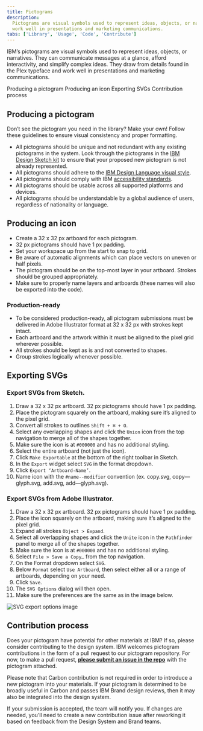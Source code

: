 ```yaml
---
title: Pictograms
description:
  Pictograms are visual symbols used to represent ideas, objects, or narratives at a glance. They
  work well in presentations and marketing communications.
tabs: ['Library', 'Usage', 'Code', 'Contribute']
---
```


<PageDescription>

IBM’s pictograms are visual symbols used to represent ideas, objects, or narratives. They can
communicate messages at a glance, afford interactivity, and simplify complex ideas. They draw from
details found in the Plex typeface and work well in presentations and marketing communications.

</PageDescription>

<AnchorLinks>
  <AnchorLink>Producing a pictogram</AnchorLink>
  <AnchorLink>Producing an icon</AnchorLink>
  <AnchorLink>Exporting SVGs</AnchorLink>
  <AnchorLink>Contribution process</AnchorLink>
</AnchorLinks>

## Producing a pictogram

Don’t see the pictogram you need in the library? Make your own! Follow these guidelines to ensure
visual consistency and proper formatting.

- All pictograms should be unique and not redundant with any existing pictograms in the system. Look
  through the pictograms in the [IBM Design Sketch kit](sketch://add-library/cloud/75VZZ) to ensure
  that your proposed new pictogram is not already represented.
- All pictograms should adhere to the
  [IBM Design Language visual style](https://www.ibm.com/design/language/elements/pictograms/design).
- All pictograms should comply with IBM
  [accessibility standards](/elements/accessibility/overview).
- All pictograms should be usable across all supported platforms and devices.
- All pictograms should be understandable by a global audience of users, regardless of nationality
  or language.

## Producing an icon

- Create a 32 x 32 px artboard for each pictogram.
- 32 px pictograms should have 1 px padding.
- Set your workspace up from the start to snap to grid.
- Be aware of automatic alignments which can place vectors on uneven or half pixels.
- The pictogram should be on the top-most layer in your artboard. Strokes should be grouped
  appropriately.
- Make sure to properly name layers and artboards (these names will also be exported into the code).

### Production-ready

- To be considered production-ready, all pictogram submissions must be delivered in Adobe
  Illustrator format at 32 x 32 px with strokes kept intact.
- Each artboard and the artwork within it must be aligned to the pixel grid wherever possible.
- All strokes should be kept as is and not converted to shapes.
- Group strokes logically whenever possible.

## Exporting SVGs

### Export SVGs from Sketch.

1. Draw a 32 x 32 px artboard. 32 px pictograms should have 1 px padding.
1. Place the pictogram squarely on the artboard, making sure it’s aligned to the pixel grid.
1. Convert all strokes to outlines `Shift + ⌘ + O`.
1. Select any overlapping shapes and click the `Union` icon from the top navigation to merge all of
   the shapes together.
1. Make sure the icon is at `#000000` and has no additional styling.
1. Select the entire artboard (not just the icon).
1. Click `Make Exportable` at the bottom of the right toolbar in Sketch.
1. In the `Export` widget select `SVG` in the format dropdown.
1. Click `Export ‘Artboard-Name’`.
1. Name icon with the `#name--modifier` convention (ex. copy.svg, copy—glyph.svg, add.svg,
   add—glyph.svg).

### Export SVGs from Adobe Illustrator.

1. Draw a 32 x 32 px artboard. 32 px pictograms should have 1 px padding.
1. Place the icon squarely on the artboard, making sure it’s aligned to the pixel grid.
1. Expand all strokes `Object > Expand`.
1. Select all overlapping shapes and click the `Unite` icon in the `Pathfinder` panel to merge all
   of the shapes together.
1. Make sure the icon is at `#000000` and has no additional styling.
1. Select `File > Save a Copy…` from the top navigation.
1. On the Format dropdown select `SVG`.
1. Below `Format` select `Use Artboard`, then select either all or a range of artboards, depending
   on your need.
1. Click `Save`.
1. The `SVG Options` dialog will then open.
1. Make sure the preferences are the same as in the image below.

<Grid>
<Column md={6} lg={6}>

![SVG export options image](/elements/pictograms/iconography-contribution-exportsvgfromai.png)

</Column>
</Grid>

## Contribution process

Does your pictogram have potential for other materials at IBM? If so, please consider contributing
to the design system. IBM welcomes pictogram contributions in the form of a pull request to our
pictogram repository. For now, to make a pull request,
**[please submit an issue in the repo](https://github.ibm.com/brand/Pictograms/issues/new/choose)**
with the pictogram attached.

Please note that Carbon contribution is not required in order to introduce a new pictogram into your
materials. If your pictogram is determined to be broadly useful in Carbon and passes IBM Brand
design reviews, then it may also be integrated into the design system.

If your submission is accepted, the team will notify you. If changes are needed, you’ll need to
create a new contribution issue after reworking it based on feedback from the Design System and
Brand teams.
